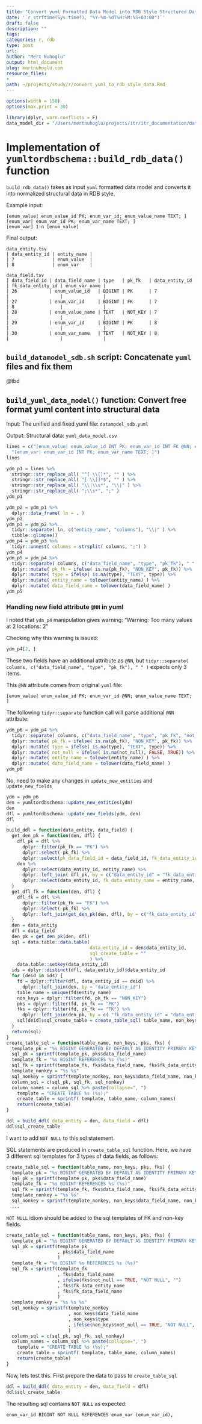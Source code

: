 ```yaml
---
title: "Convert yuml Formatted Data Model into RDB Style Structured Data"
date: '`r strftime(Sys.time(), "%Y-%m-%dT%H:%M:%S+03:00")`'
draft: false
description: ""
tags:
categories: r, rdb
type: post
url:
author: "Mert Nuhoglu"
output: html_document
blog: mertnuhoglu.com
resource_files:
-
path: ~/projects/study/r/convert_yuml_to_rdb_style_data.Rmd
---
```


<style>
  .main-container {
    max-width: 1600px !important;
  }
</style>

``` r
options(width = 150)
options(max.print = 30)
``` 

```r
library(dplyr, warn.conflicts = F)
data_model_dir = "/Users/mertnuhoglu/projects/itr/itr_documentation/data_model/"
```

# Implementation of `yumltordbschema::build_rdb_data()` function

`build_rdb_data()` takes as input `yuml` formatted data model and converts it into normalized structural data in RDB style.

Example input:

    [enum_value| enum_value_id PK; enum_var_id; enum_value_name TEXT; ]
    [enum_var| enum_var_id PK; enum_var_name TEXT; ]
    [enum_var] 1-n [enum_value]

Final output:

    data_entity.tsv
    | data_entity_id | entity_name |
    | 7              | enum_value  |
    | 8              | enum_var    |

    data_field.tsv
    | data_field_id | data_field_name | type   | pk_fk   | data_entity_id | fk_data_entity_id | enum_var_name |
    | 26            | enum_value_id   | BIGINT | PK      | 7              |                   |               |
    | 27            | enum_var_id     | BIGINT | FK      | 7              | 8                 |               |
    | 28            | enum_value_name | TEXT   | NOT_KEY | 7              |                   |               |
    | 29            | enum_var_id     | BIGINT | PK      | 8              |                   |               |
    | 30            | enum_var_name   | TEXT   | NOT_KEY | 8              |                   |               |

## `build_datamodel_sdb.sh` script: Concatenate `yuml` files and fix them

@tbd

## `build_yuml_data_model()` function: Convert free format yuml content into structural data

Input: The unified and fixed yuml file: `datamodel_sdb.yuml`

Output: Structural data: `yuml_data_model.csv`

```r
lines = c("[enum_value| enum_value_id INT PK; enum_var_id INT FK @NN; enum_value_name TEXT; ]",
  "[enum_var| enum_var_id INT PK; enum_var_name TEXT; ]")
lines
```

``` r
ydm_p1 = lines %>%
  stringr::str_replace_all( "^[ \\[]*", "" ) %>%
  stringr::str_replace_all( "[ \\]]*$", "" ) %>%
  stringr::str_replace_all( "\\|\\s*", "\\|" ) %>%
  stringr::str_replace_all( ";\\s*", ";" ) 
ydm_p1 
```

``` r
ydm_p2 = ydm_p1 %>%
  dplyr::data_frame( ln = . ) 
ydm_p2 
ydm_p3 = ydm_p2 %>%
  tidyr::separate( ln, c("entity_name", "columns"), "\\|" ) %>%
  tibble::glimpse()
ydm_p4 = ydm_p3 %>%
  tidyr::unnest( columns = strsplit( columns, ";") ) 
ydm_p4 
ydm_p5 = ydm_p4 %>%
  tidyr::separate( columns, c("data_field_name", "type", "pk_fk"), " " ) %>%
  dplyr::mutate( pk_fk = ifelse( is.na(pk_fk), "NON_KEY", pk_fk)) %>%
  dplyr::mutate( type = ifelse( is.na(type), "TEXT", type)) %>%
  dplyr::mutate( entity_name = tolower(entity_name) ) %>%
  dplyr::mutate( data_field_name = tolower(data_field_name) ) 
ydm_p5 
```

### Handling new field attribute `@NN` in yuml 

I noted that `ydm_p4` manipulation gives warning: "Warning: Too many values at 2 locations: 2"

Checking why this warning is issued:

``` r
ydm_p4[2, ]
```

These two fields have an additional attribute as `@NN`, but `tidyr::separate( columns, c("data_field_name", "type", "pk_fk"), " " )` expects only 3 items.

This `@NN` attribute comes from original `yuml` file:

    [enum_value| enum_value_id PK; enum_var_id @NN; enum_value_name TEXT; ]

The following `tidyr::separate` function call will parse additional `@NN` attribute:

``` r
ydm_p6 = ydm_p4 %>%
  tidyr::separate( columns, c("data_field_name", "type", "pk_fk", "not_null"), " " ) %>%
  dplyr::mutate( pk_fk = ifelse( is.na(pk_fk), "NON_KEY", pk_fk)) %>%
  dplyr::mutate( type = ifelse( is.na(type), "TEXT", type)) %>%
  dplyr::mutate( not_null = ifelse( is.na(not_null), FALSE, TRUE)) %>%
  dplyr::mutate( entity_name = tolower(entity_name) ) %>%
  dplyr::mutate( data_field_name = tolower(data_field_name) ) 
ydm_p6
``` 

No, need to make any changes in `update_new_entities` and `update_new_fields`

``` r
ydm = ydm_p6
den = yumltordbschema::update_new_entities(ydm)
den
dfl = yumltordbschema::update_new_fields(ydm, den)
dfl
``` 

``` r
build_ddl = function(data_entity, data_field) {
  get_den_pk = function(den, dfl) {
    dfl_pk = dfl %>%
      dplyr::filter(pk_fk == "PK") %>%
      dplyr::select(-pk_fk) %>%
      dplyr::select(pk_data_field_id = data_field_id, fk_data_entity_id = data_entity_id, pk_data_field_name = data_field_name)
    den %>%
      dplyr::select(data_entity_id, entity_name) %>%
      dplyr::left_join( dfl_pk, by = c("data_entity_id" = "fk_data_entity_id")) %>%
      dplyr::select(data_entity_id, fk_data_entity_name = entity_name, fk_data_field_name = pk_data_field_name) 
  }
  get_dfl_fk = function(den, dfl) {
    dfl_fk = dfl %>%
      dplyr::filter(pk_fk == "FK") %>%
      dplyr::select(-pk_fk) %>%
      dplyr::left_join(get_den_pk(den, dfl), by = c("fk_data_entity_id" = "data_entity_id"))
  }
  den = data_entity 
  dfl = data_field 
  den_pk = get_den_pk(den, dfl)
  sql = data.table::data.table(
                               data_entity_id = den$data_entity_id,
                               sql_create_table = ""
                               ) %>%
    data.table::setkey(data_entity_id)
  ids = dplyr::distinct(dfl, data_entity_id)$data_entity_id
  for (deid in ids) {
    fd = dplyr::filter(dfl, data_entity_id == deid) %>%
      dplyr::left_join(den, by = "data_entity_id")
    table_name = unique(fd$entity_name)
    non_keys = dplyr::filter(fd, pk_fk == "NON_KEY")
    pks = dplyr::filter(fd, pk_fk == "PK")
    fks = dplyr::filter(fd, pk_fk == "FK") %>%
      dplyr::left_join(den_pk, by = c( "fk_data_entity_id" = "data_entity_id" ))
    sql[deid]$sql_create_table = create_table_sql( table_name, non_keys, pks, fks )
  }
  return(sql)
}
create_table_sql = function(table_name, non_keys, pks, fks) {
  template_pk = "%s BIGINT GENERATED BY DEFAULT AS IDENTITY PRIMARY KEY"
  sql_pk = sprintf(template_pk, pks$data_field_name)
  template_fk = "%s BIGINT REFERENCES %s (%s)"
  sql_fk = sprintf(template_fk, fks$data_field_name, fks$fk_data_entity_name, fks$fk_data_field_name)
  template_nonkey = "%s %s"
  sql_nonkey = sprintf(template_nonkey, non_keys$data_field_name, non_keys$type)
  column_sql = c(sql_pk, sql_fk, sql_nonkey)
  column_names = column_sql %>% paste(collapse=", ")
	template = "CREATE TABLE %s (%s);"
	create_table = sprintf( template, table_name, column_names)
	return(create_table)
}
``` 

``` r
ddl = build_ddl( data_entity = den, data_field = dfl)
ddl$sql_create_table
``` 

I want to add `NOT NULL` to this sql statement.

SQL statements are produced in `create_table_sql` function. Here, we have 3 different sql templates for 3 types of data fields, as follows:

``` r
create_table_sql = function(table_name, non_keys, pks, fks) {
  template_pk = "%s BIGINT GENERATED BY DEFAULT AS IDENTITY PRIMARY KEY"
  sql_pk = sprintf(template_pk, pks$data_field_name)
  template_fk = "%s BIGINT REFERENCES %s (%s)"
  sql_fk = sprintf(template_fk, fks$data_field_name, fks$fk_data_entity_name, fks$fk_data_field_name)
  template_nonkey = "%s %s"
  sql_nonkey = sprintf(template_nonkey, non_keys$data_field_name, non_keys$type)
  ...
``` 

`NOT NULL` idiom should be added to the sql templates of FK and non-key fields. 

``` r
create_table_sql = function(table_name, non_keys, pks, fks) {
  template_pk = "%s BIGINT GENERATED BY DEFAULT AS IDENTITY PRIMARY KEY"
  sql_pk = sprintf(template_pk
                   , pks$data_field_name
                   )
  template_fk = "%s BIGINT %s REFERENCES %s (%s)"
  sql_fk = sprintf(template_fk
                   , fks$data_field_name
                   , ifelse(fks$not_null == TRUE, "NOT NULL", "")
                   , fks$fk_data_entity_name
                   , fks$fk_data_field_name
                   )
  template_nonkey = "%s %s %s"
  sql_nonkey = sprintf(template_nonkey
                       , non_keys$data_field_name
                       , non_keys$type
                       , ifelse(non_keys$not_null == TRUE, "NOT NULL", "")
                       )
  column_sql = c(sql_pk, sql_fk, sql_nonkey)
  column_names = column_sql %>% paste(collapse=", ")
	template = "CREATE TABLE %s (%s);"
	create_table = sprintf( template, table_name, column_names)
	return(create_table)
}
```

Now, lets test this. First prepare the data to pass to `create_table_sql`

``` r
ddl = build_ddl( data_entity = den, data_field = dfl)
ddl$sql_create_table
``` 

The resulting sql contains `NOT NULL` as expected:

    enum_var_id BIGINT NOT NULL REFERENCES enum_var (enum_var_id),


